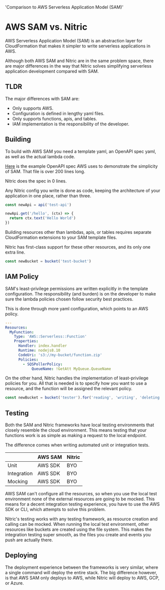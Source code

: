  'Comparison to AWS Serverless Application Model (SAM)'

# AWS SAM vs. Nitric

AWS Serverless Application Model (SAM) is an abstraction layer for CloudFormation that makes it simpler to write serverless applications in AWS.

Although both AWS SAM and Nitric are in the same problem space, there are major differences in the way that Nitric solves simplifying serverless application development compared with SAM.

## TLDR

The major differences with SAM are:

- Only supports AWS.
- Configuration is defined in lengthy yaml files.
- Only supports functions, apis, and tables.
- IAM implementation is the responsibility of the developer.

## Building

To build with AWS SAM you need a template yaml, an OpenAPI spec yaml, as well as the actual lambda code.

[Here](https://docs.aws.amazon.com/apigateway/latest/developerguide/http-api-open-api.html#http-api-import.example) is the example OpenAPI spec AWS uses to demonstrate the simplicity of SAM. That file is over 200 lines long.

Nitric does the spec in 0 lines.

Any Nitric config you write is done as code, keeping the architecture of your application in one place, rather than three.

```typescript
const newApi = api('test-api')

newApi.get('/hello', (ctx) => {
  return ctx.text('Hello World')
})
```

Building resources other than lambdas, apis, or tables requires separate CloudFormation extensions to your SAM template files.

Nitric has first-class support for these other resources, and its only one extra line.

```typescript
const newBucket = bucket('test-bucket')
```

## IAM Policy

SAM's least-privilege permissions are written explicitly in the template configuration. The responsibility (and burden) is on the developer to make sure the lambda policies chosen follow security best practices.

This is done through more yaml configuration, which points to an AWS policy.

```yaml
---
Resources:
  MyFunction:
    Type: 'AWS::Serverless::Function'
    Properties:
      Handler: index.handler
      Runtime: nodejs8.10
      CodeUri: 's3://my-bucket/function.zip'
      Policies:
        - SQSPollerPolicy:
            QueueName: !GetAtt MyQueue.QueueName
```

On the other hand, Nitric handles the implementation of least-privilege policies for you. All that is needed is to specify how you want to use a resource, and the function will be assigned the relevant policy.

```typescript
const newBucket = bucket('tester').for('reading', 'writing', 'deleting')
```

## Testing

Both the SAM and Nitric frameworks have local testing environments that closely resemble the cloud environment. This means testing that your functions work is as simple as making a request to the local endpoint.

The difference comes when writing automated unit or integration tests.

|             | AWS SAM | Nitric |
| ----------- | ------- | ------ |
| Unit        | AWS SDK | BYO    |
| Integration | AWS SDK | BYO    |
| Mocking     | AWS SDK | BYO    |

AWS SAM can't configure all the resources, so when you use the local test environment none of the external resources are going to be mocked. This means for a decent integration testing experience, you have to use the AWS SDK or CLI, which attempts to solve this problem.

Nitric's testing works with any testing framework, as resource creation and calling can be mocked. When running the local test environment, other resources like buckets are created using the file system. This makes the integration testing super smooth, as the files you create and events you push are actually there.

## Deploying

The deployment experience between the frameworks is very similar, where a single command will deploy the entire stack. The big difference however, is that AWS SAM only deploys to AWS, while Nitric will deploy to AWS, GCP, or Azure.
